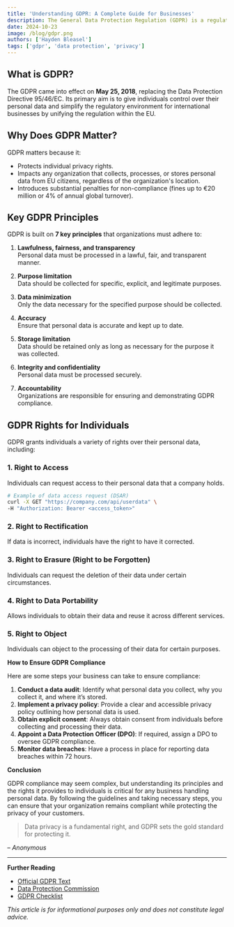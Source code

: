 ```yaml
---
title: 'Understanding GDPR: A Complete Guide for Businesses'
description: The General Data Protection Regulation (GDPR) is a regulation in EU law on data protection and privacy in the European Union (EU) and the European Economic Area (EEA). It's essential for businesses to understand how it works to ensure compliance and avoid hefty fines.
date: 2024-10-23
image: /blog/gdpr.png
authors: ['Hayden Bleasel']
tags: ['gdpr', 'data protection', 'privacy']
---
```


## What is GDPR?

The GDPR came into effect on **May 25, 2018**, replacing the Data Protection Directive 95/46/EC. Its primary aim is to give individuals control over their personal data and simplify the regulatory environment for international businesses by unifying the regulation within the EU.

## Why Does GDPR Matter?

GDPR matters because it:

- Protects individual privacy rights.
- Impacts any organization that collects, processes, or stores personal data from EU citizens, regardless of the organization's location.
- Introduces substantial penalties for non-compliance (fines up to €20 million or 4% of annual global turnover).

## Key GDPR Principles

GDPR is built on **7 key principles** that organizations must adhere to:

1. **Lawfulness, fairness, and transparency**  
Personal data must be processed in a lawful, fair, and transparent manner.

2. **Purpose limitation**  
Data should be collected for specific, explicit, and legitimate purposes.

3. **Data minimization**  
Only the data necessary for the specified purpose should be collected.

4. **Accuracy**  
Ensure that personal data is accurate and kept up to date.

5. **Storage limitation**  
Data should be retained only as long as necessary for the purpose it was collected.

6. **Integrity and confidentiality**  
Personal data must be processed securely.

7. **Accountability**  
Organizations are responsible for ensuring and demonstrating GDPR compliance.

## GDPR Rights for Individuals

GDPR grants individuals a variety of rights over their personal data, including:

### 1. Right to Access
Individuals can request access to their personal data that a company holds.

```bash
# Example of data access request (DSAR)
curl -X GET "https://company.com/api/userdata" \
-H "Authorization: Bearer <access_token>"
```

### 2. Right to Rectification

If data is incorrect, individuals have the right to have it corrected.

### 3. Right to Erasure (Right to be Forgotten)

Individuals can request the deletion of their data under certain circumstances.

### 4. Right to Data Portability

Allows individuals to obtain their data and reuse it across different services.

### 5. Right to Object

Individuals can object to the processing of their data for certain purposes.

**How to Ensure GDPR Compliance**

Here are some steps your business can take to ensure compliance:

1. **Conduct a data audit**: Identify what personal data you collect, why you collect it, and where it’s stored.
2. **Implement a privacy policy**: Provide a clear and accessible privacy policy outlining how personal data is used.
3. **Obtain explicit consent**: Always obtain consent from individuals before collecting and processing their data.
4. **Appoint a Data Protection Officer (DPO)**: If required, assign a DPO to oversee GDPR compliance.
5. **Monitor data breaches**: Have a process in place for reporting data breaches within 72 hours.

**Conclusion**

GDPR compliance may seem complex, but understanding its principles and the rights it provides to individuals is critical for any business handling personal data. By following the guidelines and taking necessary steps, you can ensure that your organization remains compliant while protecting the privacy of your customers.

> Data privacy is a fundamental right, and GDPR sets the gold standard for protecting it.

– _Anonymous_

---

**Further Reading**

- [Official GDPR Text](https://gdpr.eu/)
- [Data Protection Commission](https://www.dataprotection.ie/)
- [GDPR Checklist](https://gdpr.eu/checklist/)

_This article is for informational purposes only and does not constitute legal advice._